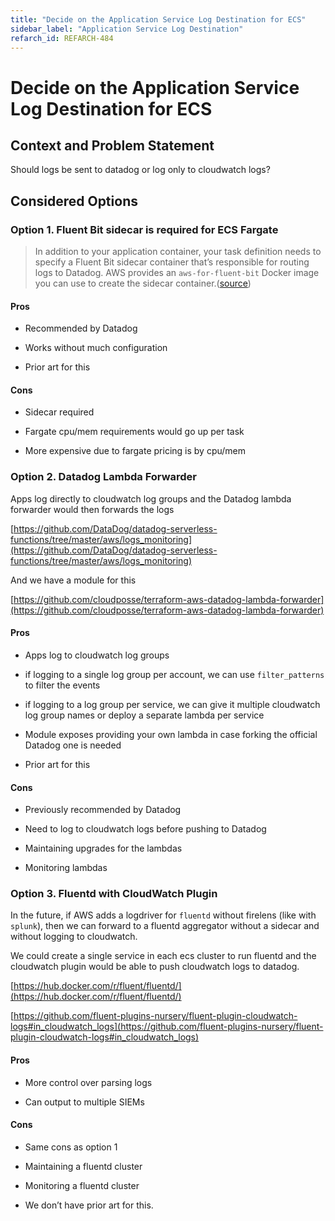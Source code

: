```yaml
---
title: "Decide on the Application Service Log Destination for ECS"
sidebar_label: "Application Service Log Destination"
refarch_id: REFARCH-484
---
```


# Decide on the Application Service Log Destination for ECS

## Context and Problem Statement

Should logs be sent to datadog or log only to cloudwatch logs?

## Considered Options

### Option 1. Fluent Bit sidecar is required for ECS Fargate

> In addition to your application container, your task definition needs to specify a Fluent Bit sidecar container that’s
> responsible for routing logs to Datadog. AWS provides an `aws-for-fluent-bit` Docker image you can use to create the
> sidecar container.([source](https://www.datadoghq.com/blog/aws-fargate-monitoring-with-datadog/))

#### Pros

- Recommended by Datadog

- Works without much configuration

- Prior art for this

#### Cons

- Sidecar required

- Fargate cpu/mem requirements would go up per task

- More expensive due to fargate pricing is by cpu/mem

### Option 2. Datadog Lambda Forwarder

Apps log directly to cloudwatch log groups and the Datadog lambda forwarder would then forwards the logs

[https://github.com/DataDog/datadog-serverless-functions/tree/master/aws/logs_monitoring](https://github.com/DataDog/datadog-serverless-functions/tree/master/aws/logs_monitoring)

And we have a module for this

[https://github.com/cloudposse/terraform-aws-datadog-lambda-forwarder](https://github.com/cloudposse/terraform-aws-datadog-lambda-forwarder)

#### Pros

- Apps log to cloudwatch log groups

- if logging to a single log group per account, we can use `filter_patterns` to filter the events

- if logging to a log group per service, we can give it multiple cloudwatch log group names or deploy a separate lambda
  per service

- Module exposes providing your own lambda in case forking the official Datadog one is needed

- Prior art for this

#### Cons

- Previously recommended by Datadog

- Need to log to cloudwatch logs before pushing to Datadog

- Maintaining upgrades for the lambdas

- Monitoring lambdas

### Option 3. Fluentd with CloudWatch Plugin

In the future, if AWS adds a logdriver for `fluentd` without firelens (like with `splunk`), then we can forward to a
fluentd aggregator without a sidecar and without logging to cloudwatch.

We could create a single service in each ecs cluster to run fluentd and the cloudwatch plugin would be able to push
cloudwatch logs to datadog.

[https://hub.docker.com/r/fluent/fluentd/](https://hub.docker.com/r/fluent/fluentd/)

[https://github.com/fluent-plugins-nursery/fluent-plugin-cloudwatch-logs#in_cloudwatch_logs](https://github.com/fluent-plugins-nursery/fluent-plugin-cloudwatch-logs#in_cloudwatch_logs)

#### Pros

- More control over parsing logs

- Can output to multiple SIEMs

#### Cons

- Same cons as option 1

- Maintaining a fluentd cluster

- Monitoring a fluentd cluster

- We don’t have prior art for this.
